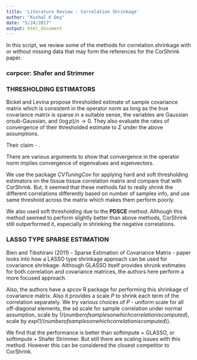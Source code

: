 ```yaml
---
title: 'Literature Review : Correlation Shrinkage'
author: "Kushal K Dey"
date: "5/24/2017"
output: html_document
---
```


In this script, we review some of the methods for correlation shrinkage with or 
without missing data that may form the references for the CorShrink paper.

### corpcor: Shafer and Strimmer 


### THRESHOLDING ESTIMATORS

Bickel and Levina propose thresholded estimate of sample covariance matrix which is consistent in the operator norm as long as the true covariance matrix is sparse in a suitable sense, the variables are Gaussian orsub-Gaussian, and $(\log p)/n \rightarrow 0$. They also evaluate the rates of convergence of their thresholded estimate to $\Sigma$ under the above assumptions.

Their claim - \textit{Usual shrinkage estimators shrink the overdispersed sample covariance eigenvalues, but they do not change the eigenvectors, which are also inconsistent and do not result in sparse estimators}. 

There are various arguments to show that convergence in the operator norm implies convergence of eigenvalues and eigenvectors.

We use the package *CVTuningCov* for applying hard and soft thresholding estimators
on the tissue tissue correlation matrix and compare that with CorShrink. But, 
it seemed that these methods fail to really shrink the different correlations
differently based on number of samples info, and use same threshold across 
the matrix which makes them perform poorly.

We also used soft thresholding due to the **PDSCE** method. Although this method
seemed to perform slightly better than above methods, CorShrink still outperformed
it, especially in shrinking the negative correlations.

### LASSO TYPE SPARSE ESTIMATION

Bien and Tibshirani (2011)  - Sparse Estimation of Covariance Matrix - paper looks
into how a LASSO type shrinkage approach can be used for covariance shrinkage.
Although GLASSO itself provides shrunk estimates for both correlation and 
covariance matrices, the authors here perform a more focused approach.

Also, the authors have a *spcov* R package for performing this shrinkage of 
covariance matrix. Also it provides a scale $P$ to shrink each term of the 
correlation separately. We try various choices of $P$ - uniform scale for 
all off-diagonal elements, the sd scale for sample correlation under normal
assumption, scale by $1/(number of samples on which correlation is computed)$,
scale by $exp(1/(number of samples on which correlation is computed))$.

We find that the performance is better than softimpute + GLASSO, or 
softimpute + Shafer Strimmer. But still there are scaling issues with this method.
However this can be considered the closest competitor to CorShrink.





